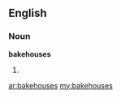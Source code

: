 ==English==

===Noun===
'''bakehouses'''

# {{plural of|[[bakehouse]]}}

[[ar:bakehouses]]
[[my:bakehouses]]